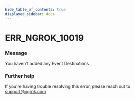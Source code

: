 ```yaml
---
hide_table_of_contents: true
displayed_sidebar: docs
---
```



# ERR_NGROK_10019

### Message
You haven't added any Event Destinations

<ErrorDetails error='err_ngrok_10019' />


### Further help
If you're having trouble resolving this error, please reach out to [support@ngrok.com](mailto:support@ngrok.com?subject=Help%20with%20ERR_NGROK_10019)

